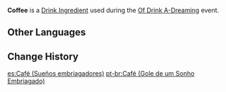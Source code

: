 {{Item Infobox
|id           = 410001
|title        = Coffee
|image        = Item Coffee (Of Drink A-Dreaming).png
|type         = Drink Ingredients
|group        = Event Items
|description  = Richly-flavored coffee made using complex processes suck as grinding and drip filtration.
|rarity       = 1
|event        = Of Drink A-Dreaming
}}
'''Coffee''' is a [[Drink Ingredient]] used during the [[Of Drink A-Dreaming]] event.

==Other Languages==
{{Other Languages|default_hidden = 1
|en      = Coffee
|zhs     = 咖啡
|zhs_rm  = Kāfēi
|zht     = 咖啡
|zht_rm  = Kāfēi
|ja      = コーヒー
|ja_rm   = Koohii
|ko      = 커피
|ko_rm   = Keopi
|es      = Café
|fr      = Café
|ru      = Кофе
|th      = Coffee
|vi      = Cà phê
|de      = Kaffee
|id      = Kopi
|pt      = Café
}}

==Change History==
{{Change History|2.5}}

[[es:Café (Sueños embriagadores)]]
[[pt-br:Café (Gole de um Sonho Embriagado)]]